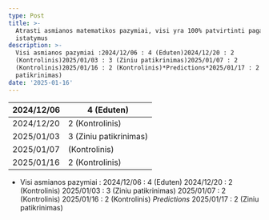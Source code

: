 ```yaml
---
type: Post
title: >-
  Atrasti asmianos matematikos pazymiai, visi yra 100% patvirtinti pagal musu
  istatymus
description: >-
  Visi asmianos pazymiai :2024/12/06 : 4 (Eduten)2024/12/20 : 2
  (Kontrolinis)2025/01/03 : 3 (Ziniu patikrinimas)2025/01/07 : 2
  (Kontrolinis)2025/01/16 : 2 (Kontrolinis)*Predictions*2025/01/17 : 2 (Ziniu
  patikrinimas)
date: '2025-01-16'
---
```

| 2024/12/06  | 4 (Eduten)             |
| ----------- | ---------------------- |
| 2024/12/20  | 2 (Kontrolinis)        |
| 2025/01/03  | 3 (Ziniu patikrinimas) |
| 2025/01/07  | (Kontrolinis)          |
| 2025/01/16  | 2 (Kontrolinis)        |

*   Visi asmianos pazymiai :
    2024/12/06 : 4 (Eduten)
    2024/12/20 : 2 (Kontrolinis)
    2025/01/03 : 3 (Ziniu patikrinimas)
    2025/01/07 : 2 (Kontrolinis)
    2025/01/16 : 2 (Kontrolinis)
    *Predictions*
    2025/01/17 : 2 (Ziniu patikrinimas)

